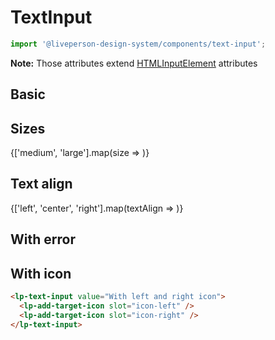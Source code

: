 



<Meta title="Components/Inputs/TextInput" component={TextInput} />

# TextInput

```jsx
import '@liveperson-design-system/components/text-input';
```

<ArgsTable of={TextInput} />

**Note:** Those attributes extend [HTMLInputElement](https://www.w3schools.com/tags/tag_input.asp) attributes

## Basic

<Preview>
  <lp-text-input />
</Preview>

<Preview light>
  <lp-text-input theme="light" />
</Preview>

## Sizes

<Preview>
  {['medium', 'large'].map(size => <lp-text-input key={size} size={size} value={size} />)}
</Preview>

## Text align

<Preview>
  {['left', 'center', 'right'].map(textAlign => <lp-text-input key={textAlign} textAlign={textAlign} value={textAlign} />)}
</Preview>

## With error

<Preview>
  <lp-text-input value="With error" error />
</Preview>

<Preview light>
  <lp-text-input theme="light" value="With error" error />
</Preview>

## With icon

<WithIconStoryDescription />

<Preview>
  <lp-text-input value="With left icon">
    <lp-add-target-icon slot="icon-left" />
  </lp-text-input>
  <lp-text-input value="With right icon">
    <lp-add-target-icon slot="icon-right" />
  </lp-text-input>
  <lp-text-input value="With left and right icon">
    <lp-add-target-icon slot="icon-left" />
    <lp-add-target-icon slot="icon-right" />
  </lp-text-input>
</Preview>

<Preview light>
  <lp-text-input theme="light" value="With left icon">
    <lp-add-target-icon slot="icon-left" />
  </lp-text-input>
  <lp-text-input theme="light" value="With right icon">
    <lp-add-target-icon slot="icon-right" />
  </lp-text-input>
  <lp-text-input theme="light" value="With left and right icon">
    <lp-add-target-icon slot="icon-left" />
    <lp-add-target-icon slot="icon-right" />
  </lp-text-input>
</Preview>

```html
<lp-text-input value="With left and right icon">
  <lp-add-target-icon slot="icon-left" />
  <lp-add-target-icon slot="icon-right" />
</lp-text-input>
```
